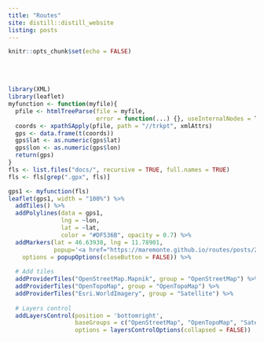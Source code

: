 ```yaml
---
title: "Routes"
site: distill::distill_website
listing: posts
---
```



```r
knitr::opts_chunk$set(echo = FALSE)
```

<br> </br>

```r
library(XML)
library(leaflet)
myfunction <- function(myfile){
  pfile <- htmlTreeParse(file = myfile, 
                         error = function(...) {}, useInternalNodes = T)
  coords <- xpathSApply(pfile, path = "//trkpt", xmlAttrs)
  gps <- data.frame(t(coords))
  gps$lat <- as.numeric(gps$lat)
  gps$lon <- as.numeric(gps$lon)
  return(gps)
}
fls <- list.files("docs/", recursive = TRUE, full.names = TRUE)
fls <- fls[grep(".gpx", fls)]

gps1 <- myfunction(fls)
leaflet(gps1, width = "100%") %>% 
  addTiles() %>% 
  addPolylines(data = gps1, 
               lng = ~lon, 
               lat = ~lat,
               color = "#DF536B", opacity = 0.7) %>%
  addMarkers(lat = 46.63938, lng = 11.78901, 
             popup='<a href="https://maremonte.github.io/routes/posts/2022-04-10-kaserillalm/">Kaserill Alm</a>',
    options = popupOptions(closeButton = FALSE)) %>%
  
  # Add tiles
  addProviderTiles("OpenStreetMap.Mapnik", group = "OpenStreetMap") %>%
  addProviderTiles("OpenTopoMap", group = "OpenTopoMap") %>%
  addProviderTiles("Esri.WorldImagery", group = "Satellite") %>%
  
  # Layers control
  addLayersControl(position = 'bottomright',
                   baseGroups = c("OpenStreetMap", "OpenTopoMap", "Satellite"),
                   options = layersControlOptions(collapsed = FALSE)) 

```

